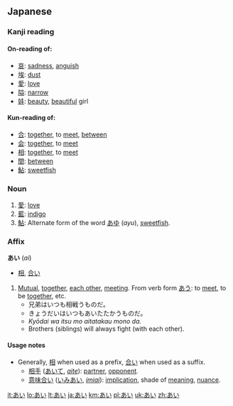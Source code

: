 {{also|アイ|Appendix:Variations of "ai"}}
==Japanese==

===Kanji reading===
{{ja-kanjireading|rom=ai}}

====On-reading of:====
* [[哀]]: [[sadness]], [[anguish]]
* [[埃]]: [[dust]]
* [[愛]]: [[love]]
* [[隘]]: [[narrow]]
* [[娃]]: [[beauty]], [[beautiful]] girl

====Kun-reading of:====
* [[合]]: [[together]], to [[meet]], [[between]]
* [[会]]: [[together]], to [[meet]]
* [[相]]: [[together]], to [[meet]]
* [[間]]: [[between]]
* [[鮎]]: [[sweetfish]]

===Noun===
{{ja-noun|h|rom=ai}}

# [[愛]]: [[love]]
# [[藍]]: [[indigo]]
# [[鮎]]: Alternate form of the word [[あゆ]] (''ayu''), [[sweetfish]].

===Affix===
'''あい''' (''ai'')

* [[相]], [[合い]]

# [[mutual|Mutual]], [[together]], [[each other]], [[meet]]ing.  From verb form [[あう]]: to [[meet]], to be [[together]], etc.
#* 兄弟はいつも相戦うものだ。
#* きょうだいはいつもあいたたかうものだ。
#* ''Kyōdai wa itsu mo aitatakau mono da.''
#* Brothers (siblings) will always fight (with each other).

====Usage notes====
* Generally, [[相]] when used as a prefix, [[合い]] when used as a suffix.
** [[相手]] ([[あいて]], ''[[aite]]''): [[partner]], [[opponent]].
** [[意味合い]] ([[いみあい]], ''[[imiai]]''): [[implication]], shade of [[meaning]], [[nuance]].

[[it:あい]]
[[lo:あい]]
[[lt:あい]]
[[ja:あい]]
[[km:あい]]
[[pl:あい]]
[[uk:あい]]
[[zh:あい]]